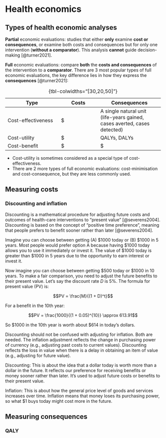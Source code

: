 # Health economics

## Types of health economic analyses

**Partial** economic evaluations: studies that either **only** examine **cost or consequences**, or examine both costs and consequences but for only one intervention (**without a comparator**). This analysis **cannot** guide decision-making [@turner2021].

**Full** economic evaluations: compare **both** the **costs and consequences** of the intervention to a **comparator**. There are 3 most popular types of full economic evaluations, the key difference lies in how they express the **consequences** [@turner2021]:

| Type               | Costs | Consequences                                                             |
|-------------------------|------------------|-----------------------------|
| Cost-effectiveness | \$    | A single natural unit (life-years gained, cases averted, cases detected) |
| Cost-utility       | \$    | QALYs, DALYs                                                             |
| Cost-benefit       | \$    | \$                                                                       |

: {tbl-colwidths="\[30,20,50\]"}

::: callout-note
-   Cost-utility is sometimes considered as a special type of cost-effectiveness.
-   There are 2 more types of full economic evaluations: cost-minimisation and cost-consequence, but they are less commonly used.
:::

## Measuring costs

### Discounting and inflation

Discounting is a mathematical procedure for adjusting future costs and outcomes of health-care interventions to "present value" [@severens2004]. Discounting is based on the concept of "positive time preference", meaning that people prefers to benefit sooner rather than later [@severens2004].

Imagine you can choose between getting (A) \$1000 today or (B) \$1000 in 5 years. Most people would prefer option A because having \$1000 today allows you to use it immediately or invest it. The value of \$1000 today is greater than \$1000 in 5 years due to the opportunity to earn interest or invest it.

Now imagine you can choose between getting \$500 today or \$1000 in 10 years. To make a fair comparison, you need to adjust the future benefits to their present value. Let's say the discount rate $D$ is 5%. The formula for present value (PV) is:

$$PV = \frac{M}{(1 + D)^t}$$

For a benefit in the 10th year:

$$PV = \frac{1000}{(1 + 0.05)^{10}} \approx 613.91$$

So $1000 in the 10th year is worth about $614 in today's dollars.

Discounting should not be confused with adjusting for inflation. Both are needed. The inflation adjustment reflects the change in purchasing power of currency (e.g., adjusting past costs to current values). Discounting reflects the loss in value when there is a delay in obtaining an item of value (e.g., adjusting for future value).

Discounting: This is about the idea that a dollar today is worth more than a dollar in the future. It reflects our preference for receiving benefits or money sooner rather than later. It’s used to adjust future costs or benefits to their present value.

Inflation: This is about how the general price level of goods and services increases over time. Inflation means that money loses its purchasing power, so what $1 buys today might cost more in the future.

## Measuring consequences

### QALY


